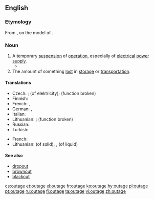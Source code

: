 ==English==
{{wikipedia|dab=outage}}

===Etymology===
From {{suffix|out|age|lang=en}}, on the model of {{term|shortage|lang=en}}.

===Noun===
{{en-noun}}

# A temporary [[suspension]] of [[operation]], especially of [[electrical]] [[power]] [[supply]].
#*{{quote-magazine|date=2013-07-20|volume=408|issue=8845|magazine={{w|The Economist}}
|title=[http://www.economist.com/news/http://www.economist.com/news/asia/21582043-villagers-enjoy-sunlight-after-dark-out-gloom Out of the gloom]
|passage=[Rural solar plant] schemes are of little help to industry or other heavy users of electricity. Nor is solar power yet as cheap as the grid. For all that, the rapid arrival of electric light to Indian villages is long overdue. When the national grid suffers its next huge '''outage''', as it did in July 2012 when hundreds of millions were left in the dark, look for specks of light in the villages.}}
# The amount of something [[lost]] in [[storage]] or [[transportation]].

====Translations====
{{trans-top|suspension of operation}}
* Czech: {{t|cs|prostoj|m}}; {{t|cs|výpadek|m}} (of elektricity); {{t+|cs|porucha|f}} (function broken)
* Finnish: {{t|fi|katkos}}
* French: {{t|fr|panne}}, {{t|fr|interruption}}
* German: {{t+|de|Ausfall|m}}, {{t+|de|Stromausfall|m}}
* Italian: {{t|it|black-out|m}}
* Lithuanian: {{t|lt|prastova|f}}; {{t|lt|gedimas|m}} (function broken)
* Russian: {{t+|ru|авария}}
* Turkish: {{t+|tr|kesinti}}
{{trans-mid}}
{{trans-bottom}}

{{trans-top|amount lost in storage or transportation}}
* French: {{t|fr|perte de marchandise}}
* Lithuanian: {{t|lt|nubyrėjimas|m}} (of solid), {{t|lt|nutekėjimas|m}}, {{t|lt|nuotekis|m}} (of liquid)
{{trans-mid}}
{{trans-bottom}}

====See also====
* [[dropout]]
* [[brownout]]
* [[blackout]]

[[cs:outage]]
[[et:outage]]
[[el:outage]]
[[fr:outage]]
[[ko:outage]]
[[hy:outage]]
[[pl:outage]]
[[pt:outage]]
[[ru:outage]]
[[fi:outage]]
[[ta:outage]]
[[vi:outage]]
[[zh:outage]]